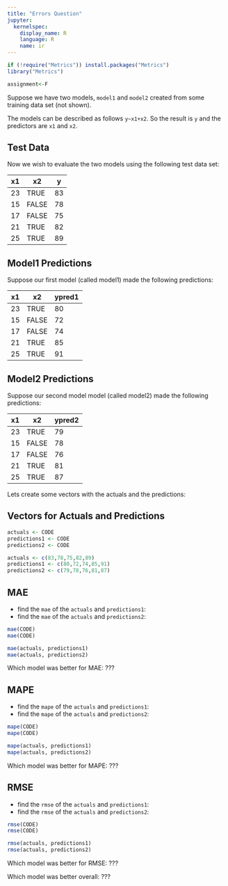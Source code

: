 ```yaml
---
title: "Errors Question"
jupyter:
  kernelspec:
    display_name: R
    language: R
    name: ir
---
```


```r
if (!require("Metrics")) install.packages("Metrics")
library("Metrics")
```

```r
assignment<-F
```

Suppose we have two models, `model1` and `model2` created from some training data set (not shown).

The models can be described as follows `y~x1+x2`. So the result is `y` and the predictors are `x1` and `x2`.

## Test Data 

Now we wish to evaluate the two models using the following test data set:

| x1    |  x2    | y    | 
|-------|--------|------|
| 23    | TRUE  | 83   | 
| 15    | FALSE | 78   | 
| 17    | FALSE | 75   |
| 21    | TRUE | 82   |
| 25    | TRUE | 89   |


## Model1 Predictions 

Suppose our first model (called model1) made the following predictions:

| x1    |  x2    | ypred1 | 
|-------|--------|------|
| 23    | TRUE  | 80   | 
| 15    | FALSE | 72   | 
| 17    | FALSE | 74   |
| 21    | TRUE | 85   |
| 25    | TRUE | 91   |


## Model2 Predictions 

Suppose our second model model (called model2) made the following predictions:

| x1    |  x2    | ypred2 | 
|-------|--------|------|
| 23    | TRUE  | 79   | 
| 15    | FALSE | 78   | 
| 17    | FALSE | 76   |
| 21    | TRUE | 81   |
| 25    | TRUE | 87   |

Lets create some vectors with the actuals and the predictions: 

## Vectors for Actuals and Predictions 

```r
actuals <- CODE
predictions1 <- CODE
predictions2 <- CODE
```
```r
actuals <- c(83,78,75,82,89)
predictions1 <- c(80,72,74,85,91)
predictions2 <- c(79,78,76,81,87)
```

## MAE 

- find the `mae` of the `actuals` and `predictions1`:
- find the `mae` of the `actuals` and `predictions2`:

```r
mae(CODE)
mae(CODE)
```
```r
mae(actuals, predictions1)
mae(actuals, predictions2)
```

Which model was better for MAE: ???

## MAPE

- find the `mape` of the `actuals` and `predictions1`:
- find the `mape` of the `actuals` and `predictions2`:
  
```r
mape(CODE)
mape(CODE)
```
```r
mape(actuals, predictions1)
mape(actuals, predictions2)
```

Which model was better for MAPE: ???

## RMSE

- find the `rmse` of the `actuals` and `predictions1`:
- find the `rmse` of the `actuals` and `predictions2`:
  
```r
rmse(CODE)
rmse(CODE)
```
```r
rmse(actuals, predictions1)
rmse(actuals, predictions2)
```

Which model was better for RMSE: ???

Which model was better overall: ???
